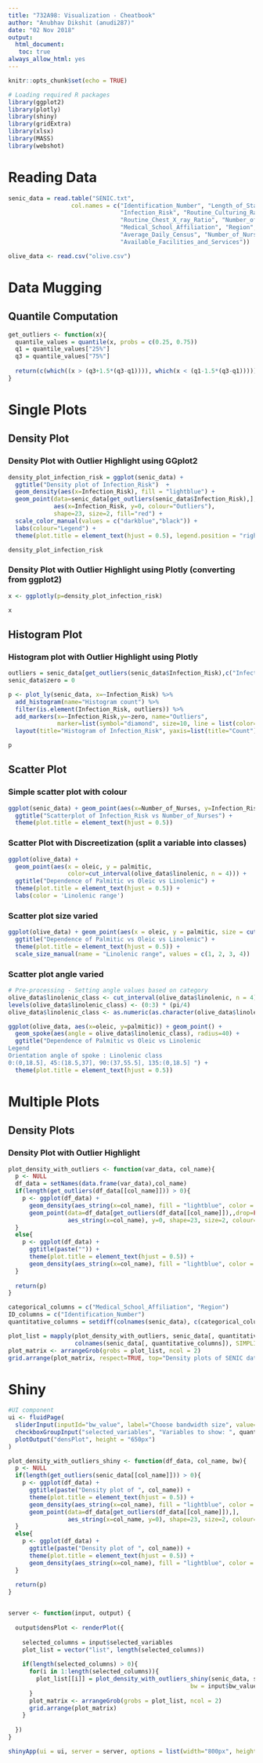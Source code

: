 ```yaml
---
title: "732A98: Visualization - Cheatbook"
author: "Anubhav Dikshit (anudi287)"
date: "02 Nov 2018"
output: 
  html_document:
   toc: true
always_allow_html: yes
---
```


```r
knitr::opts_chunk$set(echo = TRUE)
```


```r
# Loading required R packages
library(ggplot2)
library(plotly)
library(shiny)
library(gridExtra)
library(xlsx)
library(MASS)
library(webshot)
```

# Reading Data
```r
senic_data = read.table("SENIC.txt", 
                  col.names = c("Identification_Number", "Length_of_Stay", "Age",
                                "Infection_Risk", "Routine_Culturing_Ratio", 
                                "Routine_Chest_X_ray_Ratio", "Number_of_Beds",
                                "Medical_School_Affiliation", "Region", 
                                "Average_Daily_Census", "Number_of_Nurses",
                                "Available_Facilities_and_Services"))

olive_data <- read.csv("olive.csv")
```

# Data Mugging
## Quantile Computation

```r
get_outliers <- function(x){
  quantile_values = quantile(x, probs = c(0.25, 0.75))
  q1 = quantile_values["25%"]
  q3 = quantile_values["75%"]
  
  return(c(which((x > (q3+1.5*(q3-q1)))), which(x < (q1-1.5*(q3-q1)))))
}
```

# Single Plots
## Density Plot
### Density Plot with Outlier Highlight using GGplot2

```r

density_plot_infection_risk = ggplot(senic_data) + 
  ggtitle("Density plot of Infection_Risk")  + 
  geom_density(aes(x=Infection_Risk), fill = "lightblue") + 
  geom_point(data=senic_data[get_outliers(senic_data$Infection_Risk),],
             aes(x=Infection_Risk, y=0, colour="Outliers"), 
             shape=23, size=2, fill="red") +
  scale_color_manual(values = c("darkblue","black")) + 
  labs(colour="Legend") +
  theme(plot.title = element_text(hjust = 0.5), legend.position = "right")

density_plot_infection_risk
```

### Density Plot with Outlier Highlight using Plotly (converting from ggplot2)
```r
x <- ggplotly(p=density_plot_infection_risk)

x
```

## Histogram Plot 
### Histogram plot with Outlier Highlight using Plotly
```r

outliers = senic_data[get_outliers(senic_data$Infection_Risk),c("Infection_Risk")]
senic_data$zero = 0

p <- plot_ly(senic_data, x=~Infection_Risk) %>% 
  add_histogram(name="Histogram count") %>% 
  filter(is.element(Infection_Risk, outliers)) %>% 
  add_markers(x=~Infection_Risk,y=~zero, name="Outliers", 
              marker=list(symbol="diamond", size=10, line = list(color="black", width=1))) %>%
  layout(title="Histogram of Infection_Risk", yaxis=list(title="Count"))

p
```

## Scatter Plot  

### Simple scatter plot with colour
```r
ggplot(senic_data) + geom_point(aes(x=Number_of_Nurses, y=Infection_Risk, color=Number_of_Beds)) + 
  ggtitle("Scatterplot of Infection_Risk vs Number_of_Nurses") + 
  theme(plot.title = element_text(hjust = 0.5))
```

### Scatter Plot with Discreetization (split a variable into classes)
```r

ggplot(olive_data) + 
  geom_point(aes(x = oleic, y = palmitic, 
                 color=cut_interval(olive_data$linolenic, n = 4))) +
  ggtitle("Dependence of Palmitic vs Oleic vs Linolenic") +
  theme(plot.title = element_text(hjust = 0.5)) +
  labs(color = 'Linolenic range') 

```

### Scatter plot size varied
```r

ggplot(olive_data) + geom_point(aes(x = oleic, y = palmitic, size = cut_interval(linolenic, n = 4))) + 
  ggtitle("Dependence of Palmitic vs Oleic vs Linolenic") +
  theme(plot.title = element_text(hjust = 0.5)) +
  scale_size_manual(name = "Linolenic range", values = c(1, 2, 3, 4))

```

### Scatter plot angle varied
```r

# Pre-processing - Setting angle values based on category
olive_data$linolenic_class <- cut_interval(olive_data$linolenic, n = 4)
levels(olive_data$linolenic_class) <- (0:3) * (pi/4)
olive_data$linolenic_class <- as.numeric(as.character(olive_data$linolenic_class))

ggplot(olive_data, aes(x=oleic, y=palmitic)) + geom_point() +  
  geom_spoke(aes(angle = olive_data$linolenic_class), radius=40) + 
  ggtitle("Dependence of Palmitic vs Oleic vs Linolenic 
Legend
Orientation angle of spoke : Linolenic class
0:(0,18.5], 45:(18.5,37], 90:(37,55.5], 135:(0,18.5] ") +
  theme(plot.title = element_text(hjust = 0.5)) 

```

# Multiple Plots
## Density Plots
### Density Plot with Outlier Highlight

```r

plot_density_with_outliers <- function(var_data, col_name){
  p <- NULL
  df_data = setNames(data.frame(var_data),col_name)
  if(length(get_outliers(df_data[[col_name]])) > 0){
    p <- ggplot(df_data) + 
      geom_density(aes_string(x=col_name), fill = "lightblue", color = "darkblue") + 
      geom_point(data=df_data[get_outliers(df_data[[col_name]]),,drop=FALSE],
                 aes_string(x=col_name), y=0, shape=23, size=2, colour="black", fill="red")
  }
  else{
    p <- ggplot(df_data) + 
      ggtitle(paste("")) + 
      theme(plot.title = element_text(hjust = 0.5)) +
      geom_density(aes_string(x=col_name), fill = "lightblue", color = "darkblue")
  }
  
  return(p)
}

categorical_columns = c("Medical_School_Affiliation", "Region")
ID_columns = c("Identification_Number")
quantitative_columns = setdiff(colnames(senic_data), c(categorical_columns, ID_columns))

plot_list = mapply(plot_density_with_outliers, senic_data[, quantitative_columns], 
                   colnames(senic_data[, quantitative_columns]), SIMPLIFY = FALSE)
plot_matrix <- arrangeGrob(grobs = plot_list, ncol = 2)
grid.arrange(plot_matrix, respect=TRUE, top="Density plots of SENIC data variables")
```

# Shiny
```r
#UI component
ui <- fluidPage(
  sliderInput(inputId="bw_value", label="Choose bandwidth size", value=4.5, min=0.1, max=80),
  checkboxGroupInput("selected_variables", "Variables to show: ", quantitative_columns, inline=TRUE),
  plotOutput("densPlot", height = "650px")
)

plot_density_with_outliers_shiny <- function(df_data, col_name, bw){
  p <- NULL
  if(length(get_outliers(senic_data[[col_name]])) > 0){
    p <- ggplot(df_data) + 
      ggtitle(paste("Density plot of ", col_name)) + 
      theme(plot.title = element_text(hjust = 0.5)) + 
      geom_density(aes_string(x=col_name), fill = "lightblue", color = "darkblue", bw=bw) +
      geom_point(data=df_data[get_outliers(df_data[[col_name]]),],
                 aes_string(x=col_name, y=0), shape=23, size=2, colour="black", fill="red")
  }
  else{
    p <- ggplot(df_data) + 
      ggtitle(paste("Density plot of ", col_name)) + 
      theme(plot.title = element_text(hjust = 0.5)) + 
      geom_density(aes_string(x=col_name), fill = "lightblue", color = "darkblue", bw=bw)
  }
  
  return(p)
}


server <- function(input, output) {
  
  output$densPlot <- renderPlot({
    
    selected_columns = input$selected_variables
    plot_list = vector("list", length(selected_columns))
    
    if(length(selected_columns) > 0){
      for(i in 1:length(selected_columns)){
        plot_list[[i]] = plot_density_with_outliers_shiny(senic_data, selected_columns[i], 
                                                    bw = input$bw_value)
      }
      plot_matrix <- arrangeGrob(grobs = plot_list, ncol = 2)
      grid.arrange(plot_matrix)
    }
    
  })
}

shinyApp(ui = ui, server = server, options = list(width="800px", height="900px"))

```
